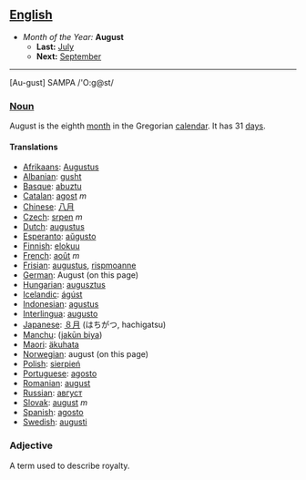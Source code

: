 == [[English]] ==
*''Month of the Year:'' '''August'''
**'''Last:''' [[July]]
**'''Next:''' [[September]]
----
[Au-gust] SAMPA /'O:g@st/

===[[Noun]]===
August is the eighth [[month]] in the Gregorian [[calendar]]. It has 31 [[day]]s.

==== Translations ====
*[[Afrikaans]]: [[Augustus]]
*[[Albanian]]: [[gusht]]
*[[Basque]]: [[abuztu]]
*[[Catalan]]: [[agost]] ''m''
*[[Chinese]]: [[八月]]
*[[Czech]]: [[srpen]] ''m''
*[[Dutch]]: [[augustus]]
*[[Esperanto]]: [[aŭgusto]]
*[[Finnish]]: [[elokuu]]
*[[French]]: [[août]] ''m''
*[[Frisian]]: [[augustus]], [[rispmoanne]]
*[[German]]: August (on this page)
*[[Hungarian]]: [[augusztus]]
*[[Icelandic]]: [[ágúst]]
*[[Indonesian]]: [[agustus]]
*[[Interlingua]]: [[augusto]]
*[[Japanese]]: [[８月]] (はちがつ, hachigatsu)
*[[Manchu]]: ([[jakūn biya]])
*[[Maori]]: [[äkuhata]]
*[[Norwegian]]: august (on this page)
*[[Polish]]: [[sierpień]]
*[[Portuguese]]: [[agosto]]
*[[Romanian]]: [[august]]
*[[Russian]]: [[август]]
*[[Slovak]]: [[august]] ''m''
*[[Spanish]]: [[agosto]]
*[[Swedish]]: [[augusti]]

===Adjective===
A term used to describe royalty.